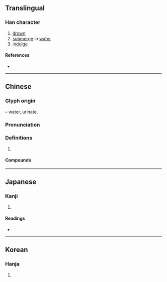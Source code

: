 {{character info/new}}
{{also|尿}}
==Translingual==

===Han character===
{{Han char|rn=85|rad=水|as=10|sn=13|four=37127|canj=ENMM|ids=⿰氵弱}}

# [[drown]]
# [[submerge]] in [[water]]
# [[indulge]]

====References====
* {{Han ref|kx=0641.110|dkj=17990|dj=1048.170|hdz=31710.070|uh=6EBA|ud=28346|bh=B7C4|bd=47044}}

----

==Chinese==
{{zh-forms|alt=氼}}

===Glyph origin===
{{Han etym}}
{{Han compound|水|alt1=氵|t1=water|弱|ls=psc|c1=s|c2=p}} – water, urinate.

===Pronunciation===
{{zh-pron
|m=nì
|c=nik6,nik1
|h=pfs=ni̍t
|mn=qz:lia̍k/tw,xm,zz:le̍k
|mc=y
|oc=y
|cat=
}}

===Definitions===
{{zh-hanzi}}

# {{rfdef|zh}}

====Compounds====
{{zh-der|人溺己溺|便溺|大水沖溺|己飢己溺|惑溺|扶危拯溺|拯危扶溺|拯溺|拯溺扶危|拯溺救焚|拯溺濟危|授手援溺|援溺振渴|撒溺|救焚拯溺|桀溺|沉溺|沒溺|沮溺|溲溺|溺信|溺器|溺志|溺愛|溺斃|溺死|溺水|溺窩子|溺職|溺谷|溺途|焚溺|耽溺|見溺不救|貓溺|道在屎溺|鍾溺|阿金溺銀|陷溺}}

----

==Japanese==

===Kanji===
{{ja-kanji|grade=|rs=水10}}

# {{defn|lang=ja|sort=水10}}

====Readings====
* {{ja-readings|on=[[でき]] (deki), [[じょう]] (jō), [[にょう]] (nyō)|kun=[[おぼれる]] (oboreru), [[いばり]] (ibari)}}

----

==Korean==

===Hanja===
{{ko-hanja|hangeul=[[닉]]>[[익]], [[뇨]]>[[요]]|eumhun=|rv=nik>ik, nyo>yo|mr=nik>ik, nyo>yo|y=nik>ik, nyo>yo}}

# {{defn|lang=ko|sort=水10}}